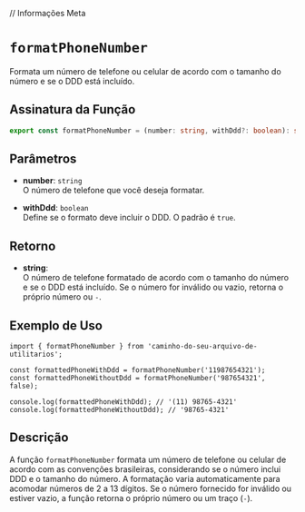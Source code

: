 
// Informações Meta
<Meta title="Functions/formatPhoneNumber" />

# `formatPhoneNumber`

Formata um número de telefone ou celular de acordo com o tamanho do número e se o DDD está incluído.

## Assinatura da Função

```typescript
export const formatPhoneNumber = (number: string, withDdd?: boolean): string;
```

## Parâmetros

- **number**: `string`  
  O número de telefone que você deseja formatar.

- **withDdd**: `boolean`  
  Define se o formato deve incluir o DDD. O padrão é `true`.

## Retorno

- **string**:  
  O número de telefone formatado de acordo com o tamanho do número e se o DDD está incluído. Se o número for inválido ou vazio, retorna o próprio número ou `-`.

## Exemplo de Uso

```tsx
import { formatPhoneNumber } from 'caminho-do-seu-arquivo-de-utilitarios';

const formattedPhoneWithDdd = formatPhoneNumber('11987654321');
const formattedPhoneWithoutDdd = formatPhoneNumber('987654321', false);

console.log(formattedPhoneWithDdd); // '(11) 98765-4321'
console.log(formattedPhoneWithoutDdd); // '98765-4321'
```

## Descrição

A função `formatPhoneNumber` formata um número de telefone ou celular de acordo com as convenções brasileiras, considerando se o número inclui DDD e o tamanho do número. A formatação varia automaticamente para acomodar números de 2 a 13 dígitos. Se o número fornecido for inválido ou estiver vazio, a função retorna o próprio número ou um traço (`-`).
